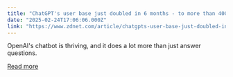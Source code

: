 ```yaml
---
title: "ChatGPT's user base just doubled in 6 months - to more than 400 million weekly users"
date: "2025-02-24T17:06:06.000Z"
link: "https://www.zdnet.com/article/chatgpts-user-base-just-doubled-in-6-months-to-more-than-400-million-weekly-users/"
---
```


OpenAI's chatbot is thriving, and it does a lot more than just answer questions.

[Read more](https://www.zdnet.com/article/chatgpts-user-base-just-doubled-in-6-months-to-more-than-400-million-weekly-users/)
